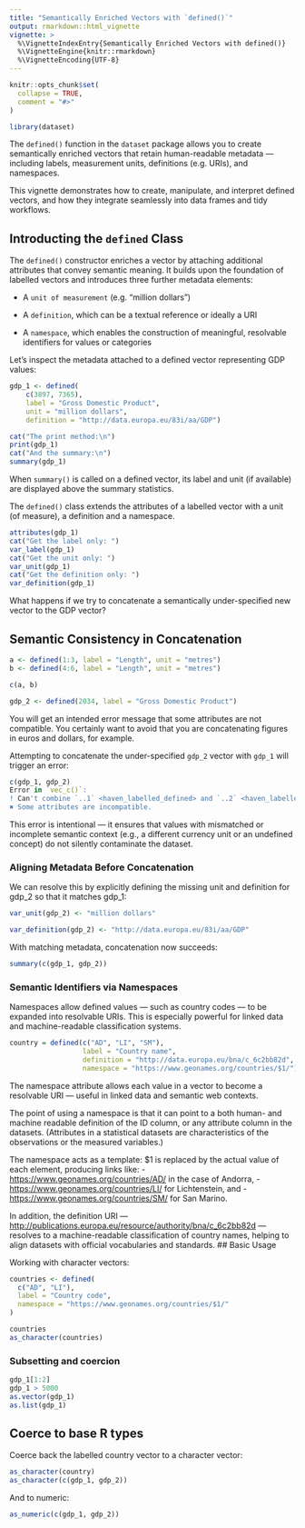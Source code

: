 ```yaml
---
title: "Semantically Enriched Vectors with `defined()`"
output: rmarkdown::html_vignette
vignette: >
  %\VignetteIndexEntry{Semantically Enriched Vectors with defined()}
  %\VignetteEngine{knitr::rmarkdown}
  %\VignetteEncoding{UTF-8}
---
```


```r
knitr::opts_chunk$set(
  collapse = TRUE,
  comment = "#>"
)
```

```r
library(dataset)
```

The `defined()` function in the `dataset` package allows you to create semantically enriched vectors that retain human-readable metadata — including labels, measurement units, definitions (e.g. URIs), and namespaces.

This vignette demonstrates how to create, manipulate, and interpret defined vectors, and how they integrate seamlessly into data frames and tidy workflows.

## Introducting the  `defined` Class

The `defined()` constructor enriches a vector by attaching additional attributes that convey semantic meaning. It builds upon the foundation of labelled vectors and introduces three further metadata elements:

-  A `unit of measurement` (e.g. "million dollars")

-  A `definition`, which can be a textual reference or ideally a URI

-  A `namespace`, which enables the construction of meaningful, resolvable identifiers for values or categories

Let’s inspect the metadata attached to a defined vector representing GDP values:

```r
gdp_1 <- defined(
    c(3897, 7365), 
    label = "Gross Domestic Product", 
    unit = "million dollars", 
    definition = "http://data.europa.eu/83i/aa/GDP")

cat("The print method:\n")
print(gdp_1)
cat("And the summary:\n")
summary(gdp_1)
```
When `summary()` is called on a defined vector, its label and unit (if available) are displayed above the summary statistics.

The `defined()` class extends the attributes of a labelled vector with a unit (of measure), a definition and a namespace. 

```r
attributes(gdp_1)
cat("Get the label only: ")
var_label(gdp_1)
cat("Get the unit only: ")
var_unit(gdp_1)
cat("Get the definition only: ")
var_definition(gdp_1)
```

What happens if we try to concatenate a semantically under-specified new vector to the GDP vector?

## Semantic Consistency in Concatenation

```r
a <- defined(1:3, label = "Length", unit = "metres")
b <- defined(4:6, label = "Length", unit = "metres")

c(a, b)
```


```r
gdp_2 <- defined(2034, label = "Gross Domestic Product")
```

You will get an intended error message that some attributes are not compatible. You certainly want to avoid that you are concatenating figures in euros and dollars, for example.

Attempting to concatenate the under-specified `gdp_2` vector with `gdp_1` will trigger an error:

```r
c(gdp_1, gdp_2)
Error in `vec_c()`:
! Can't combine `..1` <haven_labelled_defined> and `..2` <haven_labelled_defined>.
✖ Some attributes are incompatible.
```
This error is intentional — it ensures that values with mismatched or incomplete semantic context (e.g., a different currency unit or an undefined concept) do not silently contaminate the dataset.

### Aligning Metadata Before Concatenation
We can resolve this by explicitly defining the missing unit and definition for gdp_2 so that it matches gdp_1:

```r
var_unit(gdp_2) <- "million dollars"
```


```r
var_definition(gdp_2) <- "http://data.europa.eu/83i/aa/GDP"
```

With matching metadata, concatenation now succeeds:

```r
summary(c(gdp_1, gdp_2))
```
### Semantic Identifiers via Namespaces
Namespaces allow defined values — such as country codes — to be expanded into resolvable URIs. This is especially powerful for linked data and machine-readable classification systems.

```r
country = defined(c("AD", "LI", "SM"), 
                  label = "Country name", 
                  definition = "http://data.europa.eu/bna/c_6c2bb82d", 
                  namespace = "https://www.geonames.org/countries/$1/")
```

The namespace attribute allows each value in a vector to become a resolvable URI — useful in linked data and semantic web contexts.

The point of using a namespace is that it can point to a both human- and machine readable definition of the ID column, or any attribute column in the datasets. (Attributes in a statistical datasets are characteristics of the observations or the measured variables.)

The namespace acts as a template: $1 is replaced by the actual value of each element, producing links like:
- <https://www.geonames.org/countries/AD/> in the case of Andorra, 
- <https://www.geonames.org/countries/LI/> for Lichtenstein, and 
- <https://www.geonames.org/countries/SM/> for San Marino. 

In addition, the definition URI — <http://publications.europa.eu/resource/authority/bna/c_6c2bb82d> — resolves to a machine-readable classification of country names, helping to align datasets with official vocabularies and standards.
## Basic Usage

Working with character vectors:

```r
countries <- defined(
  c("AD", "LI"),
  label = "Country code",
  namespace = "https://www.geonames.org/countries/$1/"
)

countries
as_character(countries)
```
### Subsetting and coercion

```r
gdp_1[1:2]
gdp_1 > 5000
as.vector(gdp_1)
as.list(gdp_1)
```



## Coerce to base R types

Coerce back the labelled country vector to a character vector:

```r
as_character(country)
as_character(c(gdp_1, gdp_2))
```
And to numeric:

```r
as_numeric(c(gdp_1, gdp_2))
```
